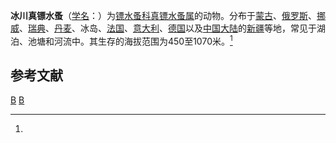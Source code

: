 {{Speciesbox
| taxon = Eudiaptomus glaciloides
| binomial_authority = (Lilljeborg, 1888)<ref name='id12438'>{{cite web| url =http://www.bioinfo.cn/db05/BjdwSpecies.php?action=view&id=12438| title =冰川真镖水蚤| work =《中国动物物种编目数据库》| publisher =中国科学院微生物研究所| author =中国科学院动物研究所| accessdate =2009-04-28| deadurl =yes| archiveurl =https://web.archive.org/web/20160305035844/http://www.bioinfo.cn/db05/BjdwSpecies.php?action=view&id=12438| archivedate =2016-03-05}}</ref>
}}

'''冰川真镖水蚤'''（[[学名|学名]]：{{lang|la|''Eudiaptomus glaciloides''}}）为[[镖水蚤科|镖水蚤科]][[真镖水蚤属|真镖水蚤属]]的动物。分布于[[蒙古|蒙古]]、[[俄罗斯|俄罗斯]]、[[挪威|挪威]]、[[瑞典|瑞典]]、[[丹麦|丹麦]]、冰岛、[[法国|法国]]、[[意大利|意大利]]、[[德国|德国]]以及[[中国大陆|中国大陆]]的[[新疆|新疆]]等地，常见于湖泊、池塘和河流中。其生存的海拔范围为450至1070米。<ref name='id12438'/>

== 参考文献 ==
{{reflist}}

{{节肢动物小作品}}

{{taxonbar}}
[[Category:_1888年描述的动物|B]]
[[Category:真镖水蚤属|B]]